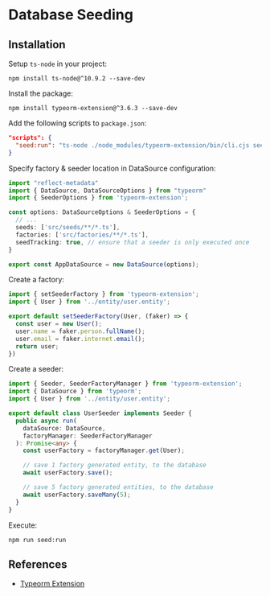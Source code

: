 # Database Seeding

## Installation

Setup `ts-node` in your project:
```shell npm2yarn
npm install ts-node@^10.9.2 --save-dev
```

Install the package:
```shell npm2yarn
npm install typeorm-extension@^3.6.3 --save-dev
```

Add the following scripts to `package.json`:
```json filename="package.json"
"scripts": {
  "seed:run": "ts-node ./node_modules/typeorm-extension/bin/cli.cjs seed:run",
}
```

Specify factory & seeder location in DataSource configuration:
```ts filename="data-source.ts"
import "reflect-metadata"
import { DataSource, DataSourceOptions } from "typeorm"
import { SeederOptions } from 'typeorm-extension';

const options: DataSourceOptions & SeederOptions = {
  // ...
  seeds: ['src/seeds/**/*.ts'],
  factories: ['src/factories/**/*.ts'],
  seedTracking: true, // ensure that a seeder is only executed once
}

export const AppDataSource = new DataSource(options);
```

Create a factory:
```ts filename="user.factory.ts"
import { setSeederFactory } from 'typeorm-extension';
import { User } from '../entity/user.entity';

export default setSeederFactory(User, (faker) => {
  const user = new User();
  user.name = faker.person.fullName();
  user.email = faker.internet.email();
  return user;
})
```

Create a seeder:
```ts filename="user.seeder.ts"
import { Seeder, SeederFactoryManager } from 'typeorm-extension';
import { DataSource } from 'typeorm';
import { User } from '../entity/user.entity';

export default class UserSeeder implements Seeder {
  public async run(
    dataSource: DataSource,
    factoryManager: SeederFactoryManager
  ): Promise<any> {
    const userFactory = factoryManager.get(User);

    // save 1 factory generated entity, to the database
    await userFactory.save();

    // save 5 factory generated entities, to the database
    await userFactory.saveMany(5);
  }
}
```


Execute:
```shell
npm run seed:run
```


## References

- [Typeorm Extension](https://www.npmjs.com/package/typeorm-extension)